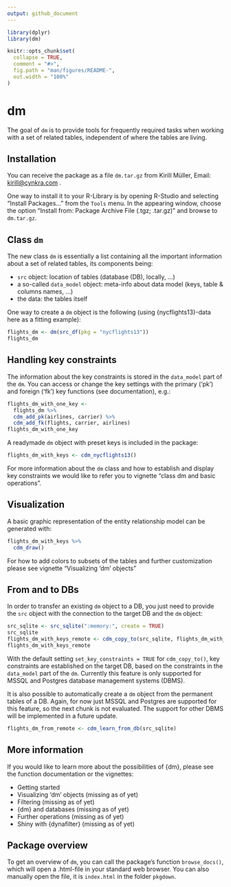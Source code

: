 ```yaml
---
output: github_document
---
```


```r
library(dplyr)
library(dm)

knitr::opts_chunk$set(
  collapse = TRUE,
  comment = "#>",
  fig.path = "man/figures/README-",
  out.width = "100%"
)
```
# dm

The goal of `dm` is to provide tools for frequently required tasks when working with a set of related tables, independent of where the tables are living.

## Installation

You can receive the package as a file `dm.tar.gz` from
Kirill Müller, Email: <kirill@cynkra.com> .

One way to install it to your R-Library is by opening R-Studio and
selecting “Install Packages…” from the `Tools` menu. In the appearing
window, choose the option “Install from: Package Archive File (.tgz;
.tar.gz)” and browse to `dm.tar.gz`.

## Class `dm`

The new class `dm` is essentially a list containing all the important information about a set of related tables, its components being:

- `src` object: location of tables (database (DB), locally, ...)
- a so-called `data_model` object: meta-info about data model (keys, table & columns names, ...)
- the data: the tables itself

One way to create a `dm` object is the following (using {nycflights13}-data here as a fitting example):
```r
flights_dm <- dm(src_df(pkg = "nycflights13"))
flights_dm
```

## Handling key constraints

The information about the key constraints is stored in the `data_model` part of the `dm`.
You can access or change the key settings with the primary ('pk') and foreign ('fk') key functions (see documentation), e.g.:

```r
flights_dm_with_one_key <- 
  flights_dm %>% 
  cdm_add_pk(airlines, carrier) %>% 
  cdm_add_fk(flights, carrier, airlines)
flights_dm_with_one_key
```

A readymade `dm` object with preset keys is included in the package:
```r
flights_dm_with_keys <- cdm_nycflights13()
```

For more information about the `dm` class and how to establish and display key constraints we would like to refer you to vignette "class dm and basic operations".
<!-- FIXME: vignette missing; once there, needs to be linked -->

## Visualization

A basic graphic representation of the entity relationship model can be generated with:

```r
flights_dm_with_keys %>% 
  cdm_draw()
```

For how to add colors to subsets of the tables and further customization please see vignette "Visualizing 'dm' objects"

## From and to DBs

In order to transfer an existing `dm` object to a DB, you just need to provide the `src` object with the connection to the target DB and the `dm` object:
```r
src_sqlite <- src_sqlite(":memory:", create = TRUE)
src_sqlite
flights_dm_with_keys_remote <- cdm_copy_to(src_sqlite, flights_dm_with_keys)
flights_dm_with_keys_remote
```

With the default setting `set_key_constraints = TRUE` for `cdm_copy_to()`, key constraints are established on the target DB, based on the constraints in the `data_model` part of the `dm`.
Currently this feature is only supported for MSSQL and Postgres database management systems (DBMS).

It is also possible to automatically create a `dm` object from the permanent tables of a DB.
Again, for now just MSSQL and Postgres are supported for this feature, so the next chunk is not evaluated.
The support for other DBMS will be implemented in a future update.

```r
flights_dm_from_remote <- cdm_learn_from_db(src_sqlite)
```

## More information

If you would like to learn more about the possibilities of {dm}, please see the function documentation or the vignettes:

- Getting started
- Visualizing 'dm' objects (missing as of yet)
- Filtering (missing as of yet)
- {dm} and databases (missing as of yet)
- Further operations (missing as of yet)
- Shiny with {dynafilter} (missing as of yet)
<!-- FIXME: vignettes missing; once there, needs to be linked -->

## Package overview

To get an overview of `dm`, you can call the package’s
function `browse_docs()`, which will open a .html-file in your standard
web browser. You can also manually open the file, it is `index.html` in
the folder `pkgdown`.
